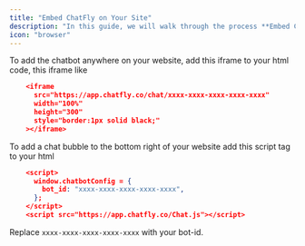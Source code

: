 ```yaml
---
title: "Embed ChatFly on Your Site"
description: "In this guide, we will walk through the process **Embed ChatFly Bot on Your Site**"
icon: "browser"
---
```


To add the chatbot anywhere on your website, add this iframe to your html code, this iframe like

``` json
    <iframe
      src="https://app.chatfly.co/chat/xxxx-xxxx-xxxx-xxxx-xxxx"
      width="100%"
      height="300"
      style="border:1px solid black;"
    ></iframe>
```

To add a chat bubble to the bottom right of your website add this script tag to your html

``` json
    <script>
      window.chatbotConfig = {
        bot_id: "xxxx-xxxx-xxxx-xxxx-xxxx",
      };
    </script>
    <script src="https://app.chatfly.co/Chat.js"></script>
```

<Warning>

Replace `xxxx-xxxx-xxxx-xxxx-xxxx` with your bot-id.

</Warning>